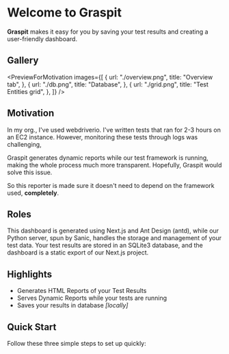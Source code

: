
# Welcome to Graspit

**Graspit** makes it easy for you by saving your test results and creating a user-friendly dashboard.

## Gallery

<PreviewForMotivation
	images={[
		{
			url: "./overview.png",
			title: "Overview tab",
		},
		{
			url: "./db.png",
			title: "Database",
		},
		{
			url: "./grid.png",
			title: "Test Entities grid",
		},
	]}
/>

## Motivation

In my org., I've used webdriverio.
I've written tests that ran for 2-3 hours on an EC2 instance.
However, monitoring these tests through logs was challenging,

Graspit generates dynamic reports while our test framework is running,
making the whole process much more transparent. Hopefully, Graspit would solve this issue.

So this reporter is made sure it doesn't need to depend on the framework used, **completely**.

## Roles

This dashboard is generated using Next.js and Ant Design (antd),
while our Python server, spun by Sanic, handles the storage and management of your test data.
Your test results are stored in an SQLite3 database, and the dashboard is a static export of our Next.js project.

## Highlights

-   Generates HTML Reports of your Test Results
-   Serves Dynamic Reports while your tests are running
-   Saves your results in database _[locally]_

## Quick Start

Follow these three simple steps to set up quickly:

<SetupSteps />
